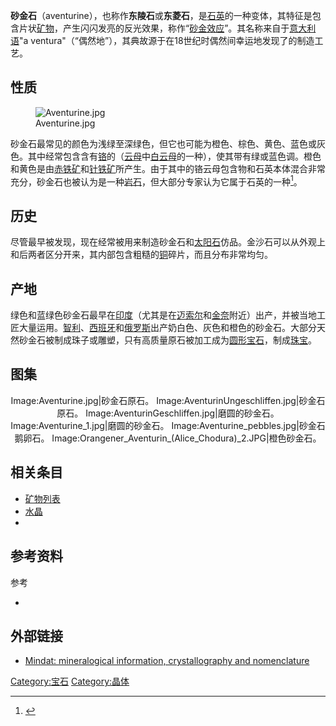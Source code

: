 {{multiple issues|
{{expand|time=2014-09-23T15:17:41+00:00}}
{{onesource|time=2014-09-23T15:17:41+00:00}}
{{refimprove|time=2014-09-23T15:17:41+00:00}}
}}
{{Infobox mineral
| name = 砂金石
| category = 矿物变体
| boxwidth = 
| boxbgcolor = #119153
| boxtextcolor = #FFFFFF
| image = Quarz_-_Aventurin.jpg
| image_caption =
| imagesize = 250px
| caption = 经滚筒抛光的砂金石（左）、砂金石原石（中）和磨圆的天然砂金石（右）。
| formula = [[二氧化硅|二氧化硅]]（[[硅|Si]][[氧|O]]<sub>2</sub>）
| color = 绿色，偶见其他颜色
| system = [[六方晶系|六方晶系]]分类32
| cleavage = 不完全
| fracture = 贝壳状
| mohs = 6.5-7
| luster = 玻璃、蜡状
| refractive = 1.54-1.55
| streak = 白色
| gravity = 2.63-2.65
| melt = 
| solubility = 不溶于常见溶剂
| diaphaneity = 不透明
}}

'''砂金石'''（aventurine），也称作'''东陵石'''或'''东菱石'''，是[[石英|石英]]的一种变体，其特征是包含片状[[矿物|矿物]]，产生闪闪发亮的反光效果，称作“[[砂金效应|砂金效应]]”。其名称来自于[[意大利语|意大利语]]"a ventura"（“偶然地”），其典故源于在18世纪时偶然间幸运地发现了{{link-en|金沙石|Goldstone}}的制造工艺。

==性质==
[[Image:Aventurine.jpg|thumb]]

砂金石最常见的颜色为浅绿至深绿色，但它也可能为橙色、棕色、黄色、蓝色或灰色。其中经常包含含有[[铬|铬]]的{{link-en|铬云母|Fuchsite}}（[[云母|云母]]中[[白云母|白云母]]的一种），使其带有绿或蓝色调。橙色和黄色是由[[赤铁矿|赤铁矿]]和[[针铁矿|针铁矿]]所产生。由于其中的铬云母包含物和石英本体混合非常充分，砂金石也被认为是一种[[岩石|岩石]]，但大部分专家认为它属于石英的一种<ref>{{Cite web |url=http://www.minerals.net/gemstone/aventurine_gemstone.aspx |title=存档副本 |accessdate=2014-09-23 |archive-date=2014-10-04 |archive-url=https://web.archive.org/web/20141004052727/http://www.minerals.net/gemstone/aventurine_gemstone.aspx |dead-url=no }}</ref>。

==历史==
尽管最早被发现，{{link-en|金沙石|Goldstone}}现在经常被用来制造砂金石和[[太阳石|太阳石]]仿品。金沙石可以从外观上和后两者区分开来，其内部包含粗糙的[[铜|铜]]碎片，而且分布非常均匀。

==产地==
绿色和蓝绿色砂金石最早在[[印度|印度]]（尤其是在[[迈索尔|迈索尔]]和[[金奈|金奈]]附近）出产，并被当地工匠大量运用。[[智利|智利]]、[[西班牙|西班牙]]和[[俄罗斯|俄罗斯]]出产奶白色、灰色和橙色的砂金石。大部分天然砂金石被制成珠子或雕塑，只有高质量原石被加工成为[[Cabochon|圆形宝石]]，制成[[珠宝|珠宝]]。

==图集==
<center>
<gallery>
Image:Aventurine.jpg|砂金石原石。
Image:AventurinUngeschliffen.jpg|砂金石原石。
Image:AventurinGeschliffen.jpg|磨圆的砂金石。
Image:Aventurine_1.jpg|磨圆的砂金石。
Image:Aventurine_pebbles.jpg|砂金石鹅卵石。
Image:Orangener_Aventurin_(Alice_Chodura)_2.JPG|橙色砂金石。
</gallery>
</center>

{{珠寶材料}}

==相关条目==
*[[矿物列表|矿物列表]]
*[[水晶|水晶]]
*{{link-en|铬云母|Fuchsite}}

==参考资料==
{{Reflist|35em}}

;参考
*{{1911|wstitle=Aventurine}}

==外部链接==
*[http://www.mindat.org/min-436.html Mindat: mineralogical information, crystallography and nomenclature] {{Wayback|url=http://www.mindat.org/min-436.html |date=20150109121550 }}

[[Category:宝石|Category:宝石]]
[[Category:晶体|Category:晶体]]